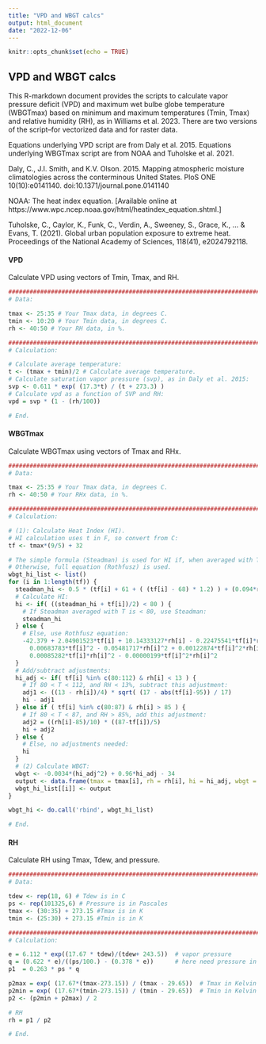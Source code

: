 ```yaml
---
title: "VPD and WBGT calcs"
output: html_document
date: "2022-12-06"
---
```


```r
knitr::opts_chunk$set(echo = TRUE)
```

## VPD and WBGT calcs


This R-markdown document provides the scripts to calculate vapor pressure deficit (VPD) and maximum wet bulbe globe temperature (WBGTmax) based on minimum and maximum temperatures (Tmin, Tmax) and relative humidity (RH), as in Williams et al. 2023. There are two versions of the script--for vectorized data and for raster data. 

Equations underlying VPD script are from Daly et al. 2015. Equations underlying WBGTmax script are from NOAA and Tuholske et al. 2021. 

Daly, C., J.I. Smith, and K.V. Olson. 2015. Mapping atmospheric moisture climatologies across the conterminous United States. PloS ONE 10(10):e0141140. doi:10.1371/journal.pone.0141140

NOAA: The heat index equation. [Available online at https://www.wpc.ncep.noaa.gov/html/heatindex_equation.shtml.]

Tuholske, C., Caylor, K., Funk, C., Verdin, A., Sweeney, S., Grace, K., ... & Evans, T. (2021). Global urban population exposure to extreme heat. Proceedings of the National Academy of Sciences, 118(41), e2024792118.



#### VPD

Calculate VPD using vectors of Tmin, Tmax, and RH. 

```r

###############################################################################
# Data: 

tmax <- 25:35 # Your Tmax data, in degrees C. 
tmin <- 10:20 # Your Tmin data, in degrees C. 
rh <- 40:50 # Your RH data, in %. 

###############################################################################
# Calculation:

# Calculate average temperature: 
t <- (tmax + tmin)/2 # Calculate average temperature. 
# Calculate saturation vapor pressure (svp), as in Daly et al. 2015: 
svp <- 0.611 * exp( (17.3*t) / (t + 273.3) ) 
# Calculate vpd as a function of SVP and RH: 
vpd = svp * (1 - (rh/100))

# End. 

```

#### WBGTmax

Calculate WBGTmax using vectors of Tmax and RHx. 

```r

###############################################################################
# Data: 

tmax <- 25:35 # Your Tmax data, in degrees C. 
rh <- 40:50 # Your RHx data, in %. 

###############################################################################
# Calculation:

# (1): Calculate Heat Index (HI).
# HI calculation uses t in F, so convert from C:
tf <- tmax*(9/5) + 32

# The simple formula (Steadman) is used for HI if, when averaged with T, it is < 80.
# Otherwise, full equation (Rothfusz) is used.
wbgt_hi_list <- list()
for (i in 1:length(tf)) {
  steadman_hi <- 0.5 * (tf[i] + 61 + ( (tf[i] - 68) * 1.2) ) + (0.094*rh[i])
  # Calculate HI: 
  hi <- if( ((steadman_hi + tf[i])/2) < 80 ) {
    # If Steadman averaged with T is < 80, use Steadman:
    steadman_hi
  } else {
    # Else, use Rothfusz equation:
    -42.379 + 2.04901523*tf[i] + 10.14333127*rh[i] - 0.22475541*tf[i]*rh[i] -
      0.00683783*tf[i]^2 - 0.05481717*rh[i]^2 + 0.00122874*tf[i]^2*rh[i] +
      0.00085282*tf[i]*rh[i]^2 - 0.00000199*tf[i]^2*rh[i]^2
  }
  # Add/subtract adjustments:
  hi_adj <- if( tf[i] %in% c(80:112) & rh[i] < 13 ) {
    # If 80 < T < 112, and RH < 13%, subtract this adjustment:
    adj1 <- ((13 - rh[i])/4) * sqrt( (17 - abs(tf[i]-95)) / 17) 
    hi - adj1 
  } else if ( tf[i] %in% c(80:87) & rh[i] > 85 ) {
    # If 80 < T < 87, and RH > 85%, add this adjustment:
    adj2 = ((rh[i]-85)/10) * ((87-tf[i])/5)
    hi + adj2 
  } else {
    # Else, no adjustments needed:
    hi
  }
  # (2) Calculate WBGT:
  wbgt <- -0.0034*(hi_adj^2) + 0.96*hi_adj - 34
  output <- data.frame(tmax = tmax[i], rh = rh[i], hi = hi_adj, wbgt = wbgt)
  wbgt_hi_list[[i]] <- output
}

wbgt_hi <- do.call('rbind', wbgt_hi_list)

# End. 

```


#### RH 

Calculate RH using Tmax, Tdew, and pressure.

```r

###############################################################################
# Data: 

tdew <- rep(18, 6) # Tdew is in C
ps <- rep(101325,6) # Pressure is in Pascales 
tmax <- (30:35) + 273.15 #Tmax is in K
tmin <- (25:30) + 273.15 #Tmin is in K 

###############################################################################
# Calculation: 

e = 6.112 * exp((17.67 * tdew)/(tdew+ 243.5))  # vapor pressure
q = (0.622 * e)/((ps/100.) - (0.378 * e))      # here need pressure in mb's so divide by 100.
p1  = 0.263 * ps * q

p2max = exp( (17.67*(tmax-273.15)) / (tmax - 29.65))  # Tmax in Kelvin
p2min = exp( (17.67*(tmin-273.15)) / (tmin - 29.65))  # Tmin in Kelvin
p2 <- (p2min + p2max) / 2

# RH 
rh = p1 / p2

# End. 

```

